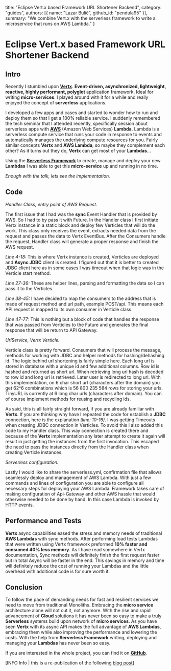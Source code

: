   title: "Eclipse Vert.x based Framework URL Shortener Backend",
  category: "guides",
  authors: [{
    name: "Lazar Bulić",
    github_id: "pendula95"
  }],
  summary: "We combine Vert.x with the serverless framework to write a microservice that runs on AWS Lambda."
}

# Eclipse Vert.x based Framework URL Shortener Backend

## Intro

Recently I stumbled upon [**Vertx**](http://vertx.io/). **Event-driven, asynchronized, lightweight, reactive, highly performant, polyglot** application framework. Ideal for writing **micro-services**. I played around with it for a while and really enjoyed the concept of **serverless** applications.

I developed a few apps and cases and started to wonder how to run and deploy them so that I get a 100% reliable service. I suddenly remembered the tech seminar that I attended recently, specifically session about serverless apps with [**AWS**](https://aws.amazon.com/) (Amazon Web Services) **Lambda**. Lambda is a serverless compute service that runs your code in response to events and automatically manages the underlying compute resources for you. Fairly similar concepts **Vertx** and **AWS Lambda**, so maybe they complement each other? As it turns out they do, **Vertx** can get most of your **Lambdas**…

Using the [**Serverless Framework**](https://serverless.com/) to create, manage and deploy your new **Lambdas** I was able to get this **micro-service** up and running in no time.

*Enough with the talk, lets see the implementation.*

## Code

*Handler Class, entry point of AWS Request.*

The first issue that I had was the **sync** Event Handler that is provided by AWS. So I had to by pass it with Future. In the Handler class I first initiate Vertx instance in a static block and deploy few Verticles that will do the work. This class only receives the event, extracts needed data from the request and passes the data to Vertx EventBus. After the Consumers handle the request, Handler class will generate a proper response and finish the AWS request.

<script src="https://gist.github.com/pendula95/583eb45bd0a7990136fba029bdcd555b.js"></script>

*Line 4-18:* This is where Vertx instance is created, Verticles are deployed and **Async JDBC** client is created. I figured out that it is better to created JDBC client here as in some cases I was timeout when that logic was in the Verticle start method.

*Line 27-36:* These are helper lines, parsing and formatting the data so I can pass it to the Verticles.

*Line 38-45:* I have decided to map the consumers to the address that is made of request method and url path, example POST/api. This means each API request is mapped to its own consumer in Verticle class.

*Line 47-77:* This is nothing but a block of code that handles the response that was passed from Verticles to the Future and generates the final response that will be return to API Gateway.

 

*UrlService, Vertx Verticle.*

Verticle class is pretty forward. Consumers that will process the message, methods for working with JDBC and helper methods for hashing/dehashing id. The logic behind url shortening is fairly simple here. Each long url is stored in database with a unique id and few additional columns. Row id is hashed and returned as short url. When retrieving long url hash is decoded to row id and long url is retrieved. Later user is redirected to long url. With this implementation, on 6 char short url (characters after the domain) you get 62^6 combinations which is 56 800 235 584 rows for storing your urls. TinyURL is currently at 6 long char urls (characters after domain). You can of course implement methods for reusing and recycling ids.

<script src="https://gist.github.com/pendula95/aeb4479162e6e33504add2af9fa68bc5.js"></script>

As said, this is all fairly straight forward, if you are already familiar with **Vertx**. If you are thinking why have I repeated the code for establish a **JDBC** connection, here is the explanation *(line: 10-16)*. I was getting Timeouts when creating JDBC connection in Verticles. To avoid this I also added this code to my Handler class. This way connection is created there and because of the **Vertx** implementation any later attempt to create it again will result in just getting the instances from the first invocation. This escaped the need to pass the instances directly from the Handler class when creating Verticle instances.

 

*Serverless configuration.*

Lastly I would like to share the serverless.yml, confirmation file that allows seamlessly deploy and management of AWS Lambda. With just a few commands and lines of configuration you are able to configure all necessary steps for deploying your AWS Lambda. Framework takes care of making configuration of Api-Gateway and other AWS hassle that would otherwise needed to be done by hand. In this case Lambda is invoked by HTTP events.
<script src="https://gist.github.com/pendula95/33adc47265072ed930c7df98c9ace7be.js"></script>

## Performance and Tests

**Vertx** async capabilities eased the stress and memory needs of traditional **AWS Lambdas** with sync methods. After performing load tests Lambdas that were written using Vertx framework preformed **10% faster and consumed 40% less memory**. As I have read somewhere in Vertx documentation, Sync methods will definitely finish the first request faster but in total Async will be faster in the end. This savings in memory and time will definitely reduce the cost of running your Lambdas and the little overhead with additional code is for sure worth it.

 

## Conclusion

To follow the pace of demanding needs for fast and resilient services we need to move from traditional Monoliths. Embracing the **micro service** architecture alone will not cut it, not anymore. With the rise and rapid advancement of **Cloud** solutions it has never been so easy to make a truly **Serverless** systems build upon network of **micro services**.
As you have seen **Vertx** with its async API makes the full advantage of **AWS Lambdas**, embracing them while also improving the performance and lowering the costs. With the help from **Serverless Framework** writing, deploying and managing your **Lambdas** has never been so easy.

If you are interested in the whole project, you can find it on [**GitHub**](https://github.com/pendula95/vertx-aws-url-shortener-service/tree/master).

[INFO Info | this is a re-publication of the following [blog post](http://lazarbulic.com/blog/2017/11/10/aws-lambda-vertx-framework-url-shortener-backend/)]

